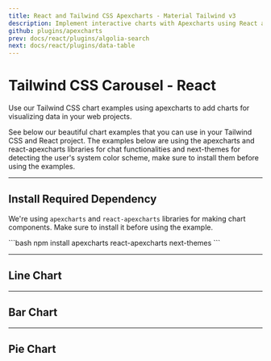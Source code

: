 ```yaml
---
title: React and Tailwind CSS Apexcharts - Material Tailwind v3
description: Implement interactive charts with Apexcharts using React and Tailwind CSS in Material Tailwind v3. Visualize data effectively with customizable and responsive charts.
github: plugins/apexcharts
prev: docs/react/plugins/algolia-search
next: docs/react/plugins/data-table
---
```


# Tailwind CSS Carousel - React

Use our Tailwind CSS chart examples using apexcharts to add charts for visualizing data in your web projects.

See below our beautiful chart examples that you can use in your Tailwind CSS and React project. The examples below are using the <Link href="https://swiperjs.com/" target="_blank">apexcharts and react-apexcharts libraries</Link> for chat functionalities and <Link href="https://github.com/pacocoursey/next-themes" target="_blank">next-themes</Link> for detecting the user's system color scheme, make sure to install them before using the examples.

---

## Install Required Dependency

We're using `apexcharts` and `react-apexcharts` libraries for making chart components. Make sure to install it before using the example.

<CodePreview>
```bash
npm install apexcharts react-apexcharts next-themes
```
</CodePreview>

---

## Line Chart

<PreviewWithCode relativePath="plugins/apexcharts/line-chart.tsx" language="react" />

---

## Bar Chart

<PreviewWithCode relativePath="plugins/apexcharts/bar-chart.tsx" language="react" />

---

## Pie Chart

<PreviewWithCode relativePath="plugins/apexcharts/pie-chart.tsx" language="react" />
